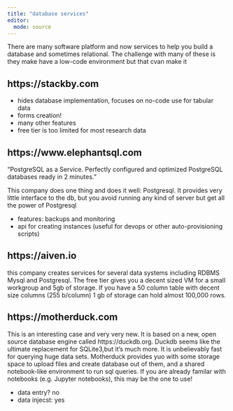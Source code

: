 ```yaml
---
title: "database services"
editor: 
  mode: source
---
```


There are many software platform and now services to help you build a database and sometimes relational. The challenge with many of these is they make have a low-code environment but that cvan make it

## https://stackby.com

-   hides database implementation, focuses on no-code use for tabular data
-   forms creation!
-   many other features
-   free tier is too limited for most research data

## https://www.elephantsql.com

"PostgreSQL as a Service. Perfectly configured and optimized PostgreSQL databases ready in 2 minutes."

This company does one thing and does it well: Postgresql. It provides very little interface to the db, but you avoid running any kind of server but get all the power of Postgresql

-   features: backups and monitoring
-   api for creating instances (useful for devops or other auto-provisioning scripts)

## https://aiven.io

this company creates services for several data systems including RDBMS Mysql and Postgresql. The free tier gives you a decent sized VM for a small workgroup and 5gb of storage. If you have a 50 column table with decent size columns (255 b/column) 1 gb of storage can hold almost 100,000 rows.

## https://motherduck.com

This is an interesting case and very very new. It is based on a new, open source database engine called https://duckdb.org. Duckdb seems like the ultimate replacement for SQLite3,but it's much more. It is unbelievably fast for querying huge data sets. Motherduck provides yuo with some storage space to upload files and create database out of them, and a shared notebook-like environment to run sql queries. If you are already familar with notebooks (e.g. Jupyter notebooks), this may be the one to use!

-   data entry? no
-   data injecst: yes

